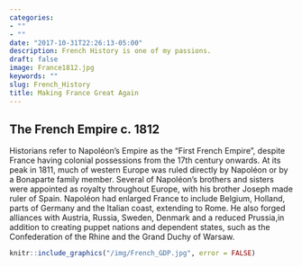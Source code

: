 ```yaml
---
categories:
- ""
- ""
date: "2017-10-31T22:26:13-05:00"
description: French History is one of my passions.
draft: false
image: France1812.jpg
keywords: ""
slug: French_History
title: Making France Great Again
---
```


## The French Empire c. 1812

Historians refer to Napoléon's Empire as the "First French Empire", despite France having colonial possessions from the 17th century onwards. At its peak in 1811, much of western Europe was ruled directly by Napoléon or by a Bonaparte family member. Several of Napoléon's brothers and sisters were appointed as royalty throughout Europe, with his brother Joseph made ruler of Spain. Napoléon had enlarged France to include Belgium, Holland, parts of Germany and the Italian coast, extending to Rome. He also forged alliances with Austria, Russia, Sweden, Denmark and a reduced Prussia,in addition to creating puppet nations and dependent states, such as the Confederation of the Rhine and the Grand Duchy of Warsaw. 

```r
knitr::include_graphics("/img/French_GDP.jpg", error = FALSE)
```



